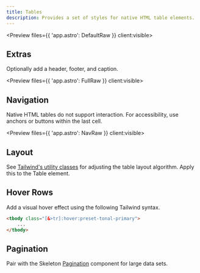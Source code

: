 ```yaml
---
title: Tables
description: Provides a set of styles for native HTML table elements.
---
```



<Preview files={{ 'app.astro': DefaultRaw }} client:visible>
	<Default />
</Preview>

## Extras

Optionally add a header, footer, and caption.

<Preview files={{ 'app.astro': FullRaw }} client:visible>
	<Full />
</Preview>

## Navigation

Native HTML tables do not support interaction. For accessibility, use anchors or buttons within the last cell.

<Preview files={{ 'app.astro': NavRaw }} client:visible>
	<Nav />
</Preview>

## Layout

See [Tailwind's utility classes](https://tailwindcss.com/docs/table-layout) for adjusting the table layout algorithm. Apply this to the Table element.

## Hover Rows

Add a visual hover effect using the following Tailwind syntax.

```html
<tbody class="[&>tr]:hover:preset-tonal-primary">
	...
</tbody>
```

## Pagination

Pair with the Skeleton [Pagination](/docs/components/pagination/react) component for large data sets.
